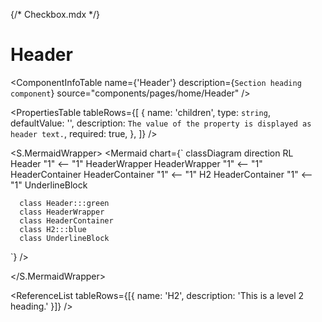 {/* Checkbox.mdx */}



<Meta title="ApplicationModel/Components/Pages/Home/Header/docs" />

# Header

<ComponentInfoTable
  name={'Header'}
  description={`Section heading component`}
  source="components/pages/home/Header"
/>

<PropertiesTable
  tableRows={[
    {
      name: 'children',
      type: `string`,
      defaultValue: '',
      description: `The value of the property is displayed as header text.`,
      required: true,
    },
  ]}
/>

<S.MermaidWrapper>
<Mermaid
  chart={`
     classDiagram
     direction RL
      Header "1" <-- "1" HeaderWrapper
      HeaderWrapper "1" <-- "1" HeaderContainer
      HeaderContainer "1" <-- "1" H2
      HeaderContainer "1" <-- "1" UnderlineBlock
     
      class Header:::green
      class HeaderWrapper
      class HeaderContainer
      class H2:::blue
      class UnderlineBlock
     
`}
/>

</S.MermaidWrapper>

<ReferenceList
  tableRows={[{ name: 'H2', description: 'This is a level 2 heading.' }]}
/>
